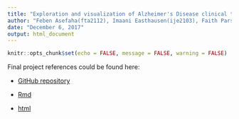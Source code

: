 ```yaml
---
title: "Exploration and visualization of Alzheimer's Disease clinical trials summary made easy with ACT (Alzheimer's Clinical Trials) Shiny Dashboard" 
author: "Feben Asefaha(fta2112), Imaani Easthausen(ije2103), Faith Parsons(fep2110), Volha Tryputsen(vt2263)"
date: "December 6, 2017"
output: html_document
---
```


```r
knitr::opts_chunk$set(echo = FALSE, message = FALSE, warning = FALSE)
```



Final project references could be found here:  

- [GitHub repository](https://github.com/FaithParsons/ClinicalTrialsGov)  


- [Rmd](https://github.com/FaithParsons/ClinicalTrialsGov/blob/master/alzheimers_clinical_trials_dashboard_report.Rmd)  

- [html](https://faithparsons.github.io/ClinicalTrialsGov/alzheimers_clinical_trials_dashboard_report.html)

